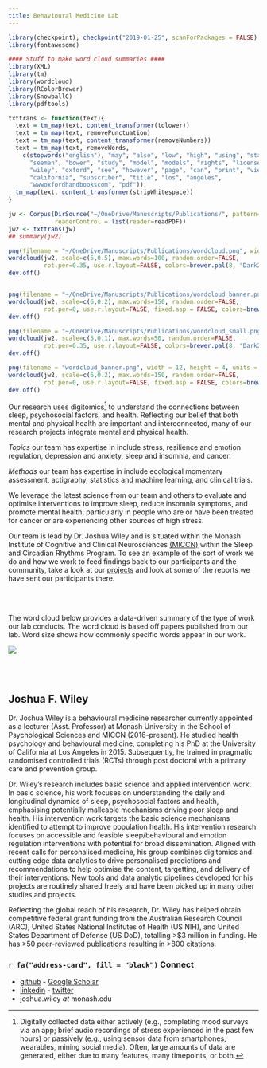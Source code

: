 ---
title: Behavioural Medicine Lab
---

```{r load_packages, message=FALSE, warning=FALSE, include=FALSE} 

library(checkpoint); checkpoint("2019-01-25", scanForPackages = FALSE)
library(fontawesome)

#### Stuff to make word cloud summaries #### 
library(XML)
library(tm)
library(wordcloud)
library(RColorBrewer)
library(SnowballC)
library(pdftools)

txttrans <- function(text){
  text = tm_map(text, content_transformer(tolower))
  text = tm_map(text, removePunctuation)
  text = tm_map(text, content_transformer(removeNumbers))
  text = tm_map(text, removeWords,
    c(stopwords("english"), "may", "also", "low", "high", "using", "stanton",
      "seeman", "bower", "study", "model", "models", "rights", "license",
      "wiley", "oxford", "see", "however", "page", "can", "print", "view",
      "california", "subscriber", "title", "los", "angeles",
      "wwwoxfordhandbookscom", "pdf"))
  tm_map(text, content_transformer(stripWhitespace))
}

jw <- Corpus(DirSource("~/OneDrive/Manuscripts/Publications/", pattern="pdf"),
             readerControl = list(reader=readPDF))
jw2 <- txttrans(jw)
## summary(jw2)

png(filename = "~/OneDrive/Manuscripts/Publications/wordcloud.png", width = 10, height = 10, units = "in", res = 400)
wordcloud(jw2, scale=c(5,0.5), max.words=100, random.order=FALSE,
          rot.per=0.35, use.r.layout=FALSE, colors=brewer.pal(8, "Dark2"))
dev.off()


png(filename = "~/OneDrive/Manuscripts/Publications/wordcloud_banner.png", width = 12, height = 4, units = "in", res = 400)
wordcloud(jw2, scale=c(6,0.2), max.words=150, random.order=FALSE,
          rot.per=0, use.r.layout=FALSE, fixed.asp = FALSE, colors=brewer.pal(8, "Dark2"))
dev.off()

png(filename = "~/OneDrive/Manuscripts/Publications/wordcloud_small.png", width = 5, height = 5, units = "in", res = 400)
wordcloud(jw2, scale=c(5,0.1), max.words=50, random.order=FALSE,
          rot.per=0.35, use.r.layout=FALSE, colors=brewer.pal(8, "Dark2"))
dev.off()

png(filename = "wordcloud_banner.png", width = 12, height = 4, units = "in", res = 400)
wordcloud(jw2, scale=c(6,0.2), max.words=150, random.order=FALSE,
          rot.per=0, use.r.layout=FALSE, fixed.asp = FALSE, colors=brewer.pal(8, "Dark2"))
dev.off()


```

Our research uses digitomics[^1] to understand the connections between
sleep, psychosocial factors, and health. Reflecting our belief that
both mental and physical health are important and interconnected, many
of our research projects integrate mental and physical health.

*Topics* our team has expertise in include stress, resilience
and emotion regulation, depression and anxiety, sleep and insomnia,
and cancer.

*Methods* our team has expertise in include ecological momentary
assessment, actigraphy, statistics and machine learning, and clinical
trials.

We leverage the latest science from our team and others to evaluate
and optimise interventions to improve sleep, reduce insomnia symptoms,
and promote mental health, particularly in people who are or have been
treated for cancer or are experiencing other sources of high stress.

Our team is lead by Dr. Joshua Wiley and is situated within the 
Monash Institute of Cognitive and Clinical
Neurosciences [(MICCN)](http://www.monash.edu/neuro-institute) 
within the Sleep and Circadian Rhythms Program. To see an example of
the sort of work we do and how we work to feed findings back to our
participants and the community, take a look at our
[projects](projects.html) and look at some of the reports we have sent 
our participants there.

<br></br>

The word cloud below provides a data-driven summary of the type
of work our lab conducts. The word cloud is based off papers published
from our lab. Word size shows how commonly specific words appear in
our work.

![](wordcloud_banner.png)

<br></br>

[^1]: Digitally collected data either actively (e.g., completing mood
    surveys via an app; brief audio recordings of stress experienced
    in the past few hours) or passively (e.g., using sensor data from
    smartphones, wearables, mining social media). Often, large amounts
    of data are generated, either due to many features, many
    timepoints, or both.

## Joshua F. Wiley

Dr. Joshua Wiley is a behavioural medicine researcher currently
appointed as a lecturer (Asst. Professor) at Monash University in the
School of Psychological Sciences and MICCN (2016-present). He studied
health psychology and behavioural medicine, completing his PhD at the
University of California at Los Angeles in 2015. Subsequently, he
trained in pragmatic randomised controlled trials (RCTs) through post
doctoral with a primary care and prevention group.

Dr. Wiley's research includes basic science and applied intervention
work. In basic science, his work focuses on understanding the daily
and longitudinal dynamics of sleep, psychosocial factors and health,
emphasising potentially malleable mechanisms driving poor sleep and
health. His intervention work targets the basic science mechanisms
identified to attempt to improve population health. His intervention
research focuses on accessible and feasible sleep/behavioural and
emotion regulation interventions with potential for broad
dissemination. Aligned with recent calls for personalised medicine,
his group combines digitomics and cutting edge data analytics to drive
personalised predictions and recommendations to help optimise the
content, targetting, and delivery of their interventions. New tools 
and data analytic pipelines developed for his projects are routinely
shared freely and have been picked up in many other studies and
projects.

Reflecting the global reach of his research, Dr. Wiley has helped
obtain competitive federal grant funding from the Australian Research
Council (ARC), United States National Institutes of Health (US NIH),
and United States Department of Defense (US DoD), totalling >$3
million in funding. He has >50 peer-reviewed publications resulting in
>800 citations.

### `r fa("address-card", fill = "black")` Connect

  - <span class="fa fa-github"></span> 
    [github](https://github.com/jwiley) -  <span class="fa fa-google"></span> [Google Scholar](https://scholar.google.com/citations?user=bRG3LSQAAAAJ&hl=en)
  - <span class="fa fa-linkedin"></span> 
    [linkedin](https://www.linkedin.com/in/joshua-wiley-6a0b2278) - <span class="fa fa-twitter"></span> [twitter](http://twitter.com/WileyResearch)
  - <span class="fa fa-envelope"></span> joshua.wiley _at_ monash.edu
